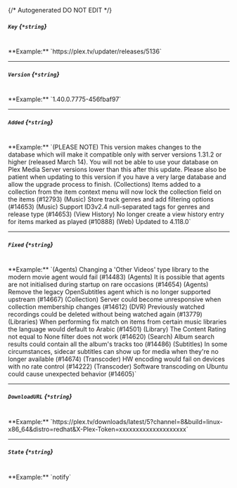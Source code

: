 {/* Autogenerated DO NOT EDIT  */}
##### `Key` *{`*string`}*
<br/>
**Example:** `https://plex.tv/updater/releases/5136`

---
##### `Version` *{`*string`}*
<br/>
**Example:** `1.40.0.7775-456fbaf97`

---
##### `Added` *{`*string`}*
<br/>
**Example:** `(PLEASE NOTE) This version makes changes to the database which will make it compatible only with server versions 1.31.2 or higher (released March 14). You will not be able to use your database on Plex Media Server versions lower than this after this update. Please also be patient when updating to this version if you have a very large database and allow the upgrade process to finish.
(Collections) Items added to a collection from the item context menu will now lock the collection field on the items (#12793)
(Music) Store track genres and add filtering options (#14653)
(Music) Support ID3v2.4 null-separated tags for genres and release type (#14653)
(View History) No longer create a view history entry for items marked as played (#10888)
(Web) Updated to 4.118.0`

---
##### `Fixed` *{`*string`}*
<br/>
**Example:** `(Agents) Changing a 'Other Videos' type library to the modern movie agent would fail (#14483)
(Agents) It is possible that agents are not initialised during startup on rare occasions (#14654)
(Agents) Remove the legacy OpenSubtitles agent which is no longer supported upstream (#14667)
(Collection) Server could become unresponsive when collection membership changes (#14612)
(DVR) Previously watched recordings could be deleted without being watched again (#13779)
(Libraries) When performing fix match on items from certain music libraries the language would default to Arabic (#14501)
(Library) The Content Rating not equal to None filter does not work (#14620)
(Search) Album search results could contain all the album's tracks too (#14486)
(Subtitles) In some circumstances, sidecar subtitles can show up for media when they're no longer available (#14674)
(Transcoder) HW encoding would fail on devices with no rate control (#14222)
(Transcoder) Software transcoding on Ubuntu could cause unexpected behavior (#14605)`

---
##### `DownloadURL` *{`*string`}*
<br/>
**Example:** `https://plex.tv/downloads/latest/5?channel=8&build=linux-x86_64&distro=redhat&X-Plex-Token=xxxxxxxxxxxxxxxxxxxx`

---
##### `State` *{`*string`}*
<br/>
**Example:** `notify`


